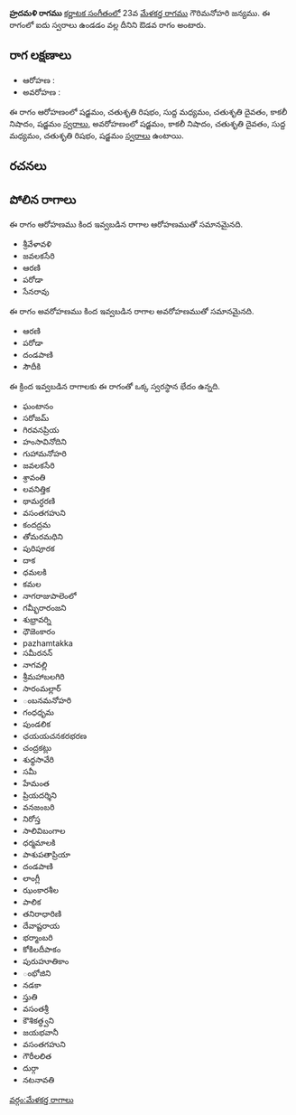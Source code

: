 {{Infobox ragam
	| name          	= హ్రదమళి
	| synonym	    	= 
	| mela          	= 
	| chakra        	= 
	| janaka        	= 
	| type          	= ఔడవ
	| arohanam      	= {{svaraC|S|R2|M1|D2|N3|S'}} 
	| avarohanam    	= {{svaraC|S'|N3|D2|M1|R2|S}}
	| jeeva         	=
	| chhaya        	=
	| nyasa         	=
	| vishesha      	= 
	| equivalent  		= 
}}
{{కర్ణాటక సంగీత రాగాలు}}
'''హ్రదమళి రాగము''' [[కర్ణాటక సంగీతం]]లో 23వ [[మేళకర్త రాగము]] గౌరిమనోహరి జన్యము.  ఈ రాగంలో ఐదు స్వరాలు ఉండడం వల్ల దీనిని ఔడవ రాగం అంటారు.


==రాగ లక్షణాలు==


* ఆరోహణ : {{svaraC|S|R2|M1|D2|N3|S'}} 
* అవరోహణ : {{svaraC|S'|N3|D2|M1|R2|S}}

ఈ రాగం ఆరోహణంలో షడ్జమం, చతుశృతి రిషభం, సుద్ద మధ్యమం, చతుశృతి దైవతం, కాకలీ నిషాదం, షడ్జమం [[స్వరాలు]], అవరోహణంలో షడ్జమం, కాకలీ నిషాదం, చతుశృతి దైవతం, సుద్ద మధ్యమం, చతుశృతి రిషభం, షడ్జమం [[స్వరాలు]] ఉంటాయి.

==రచనలు==



==పోలిన రాగాలు==
ఈ రాగం ఆరోహణము కింద ఇవ్వబడిన రాగాల ఆరోహణముతో సమానమైనది.
* శ్రీవేళావళి
* జవలకసేరి
* ఆరణి
* పరోడా
* సేనరావు

ఈ రాగం అవరోహణము కింద ఇవ్వబడిన రాగాల అవరోహణముతో సమానమైనది.
* ఆరణి
* పరోడా
* దండపాణి
* సౌదీకి

ఈ క్రింద ఇవ్వబడిన రాగాలకు ఈ రాగంతో ఒక్క స్వరస్థాన భేదం ఉన్నది.
* ఘంటానం
* సరోజమ్
* గిరవనప్రియ
* హంసావినోదిని
* గుహామనోహరి
* జవలకసేరి
* శ్రావంతి
* లవనిత్తిక
* థామర్ధరణి
* వసంతగహుని
* కందద్రమ
* తోమరమధిని
* పురిపూరక
* దాక
* ధమలకి
* కమల
* నాగరాజుపాలెంలో
* గమ్భీరారంజని
* శుభ్రావర్ని
* ధౌజెంకారం
* pazhamtakka
* సమీరనన్
* నాగవల్లి
* శ్రీమహాబలగిరి
* సారంమల్లార్
* ంబనమనోహరి
* గంధధృమ
* పుండలిక
* ఛయయచనకరభరణ
* చంద్రకట్లు
* శుధ్ధసావేరి
* సమీ
* హేమంత
* ప్రియదర్శిని
* వనజంబరి
* నిరోస్త
* సాలివిబంగాల
* ధర్మమాలకి
* పాశుపతాప్రియా
* దండపాణి
* లాంగ్లీ
* ఝంకారశీల
* పాలిక
* తనిరాధారిణి
* దేవాష్టరాయ
* భర్మాంబరి
* కోకిలదీపాకం
* పురుహూతికాం
* ంభోజిని
* నడకా
* స్తుతి
* వసంతశ్రీ
* కౌశికత్ధ్వని
* జయభవానీ
* వసంతగహుని
* గౌరీలలిత
* దుర్గా
* నటనావతి



[[వర్గం:మేళకర్త రాగాలు]]